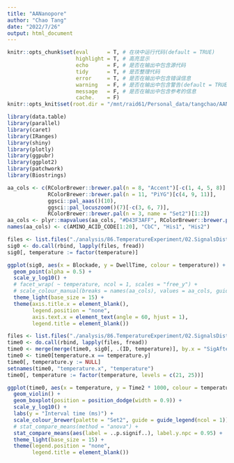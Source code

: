 ```yaml
---
title: "AANanopore"
author: "Chao Tang"
date: "2022/7/26"
output: html_document
---
```


```r
knitr::opts_chunk$set(eval      = T, # 在块中运行代码(default = TRUE)
                      highlight = T, # 高亮显示
                      echo      = F, # 是否在输出中包含源代码
                      tidy      = T, # 是否整理代码
                      error     = T, # 是否在输出中包含错误信息
                      warning   = F, # 是否在输出中包含警告(default = TRUE)
                      message   = F, # 是否在输出中包含参考的信息
                      cache.    = F)
knitr::opts_knit$set(root.dir = "/mnt/raid61/Personal_data/tangchao/AANanopore")
```

```r
library(data.table)
library(parallel)
library(caret)
library(IRanges)
library(shiny)
library(plotly)
library(ggpubr)
library(ggplot2)
library(patchwork)
library(Biostrings)
```

```r
aa_cols <- c(RColorBrewer::brewer.pal(n = 8, "Accent")[-c(1, 4, 5, 8)], 
             RColorBrewer::brewer.pal(n = 11, "PiYG")[c(4, 9, 11)], 
             ggsci::pal_aaas()(10), 
             ggsci::pal_locuszoom()(7)[-c(3, 6, 7)], 
             RColorBrewer::brewer.pal(n = 3, name = "Set2")[1:2])
aa_cols <- plyr::mapvalues(aa_cols, "#D43F3AFF", RColorBrewer::brewer.pal(n = 8, name = "BrBG")[1])
names(aa_cols) <- c(AMINO_ACID_CODE[1:20], "CbC", "His1", "His2")
```

```r
files <- list.files("./analysis/86.TemperatureExperiment/02.SignalsDistance", "select_sigs.txt", recursive = T, full.names = T)
sig0 <- do.call(rbind, lapply(files, fread))
sig0[, temperature := factor(temperature)]
```

```r
ggplot(sig0, aes(x = Blockade, y = DwellTime, colour = temperature)) + 
  geom_point(alpha = 0.5) + 
  scale_y_log10() + 
  # facet_wrap( ~ temperature, ncol = 1, scales = "free_y") +
  # scale_colour_manual(breaks = names(aa_cols), values = aa_cols, guide = "none") + 
  theme_light(base_size = 15) + 
  theme(axis.title.x = element_blank(), 
        legend.position = "none", 
        axis.text.x = element_text(angle = 60, hjust = 1), 
        legend.title = element_blank())
```

```r
files <- list.files("./analysis/86.TemperatureExperiment/02.SignalsDistance", "IntervalTime.txt", recursive = T, full.names = T)
time0 <- do.call(rbind, lapply(files, fread))
time0 <- merge(merge(time0, sig0[, .(ID, temperature)], by.x = "SigAfter", by.y = "ID"), sig0[, .(ID, temperature)], by.x = "SigBefore", by.y = "ID")
time0 <- time0[temperature.x == temperature.y]
time0[, temperature.y := NULL]
setnames(time0, "temperature.x", "temperature")
time0[, temperature := factor(temperature, levels = c(21, 25))]
```

```r
ggplot(time0, aes(x = temperature, y = Time2 * 1000, colour = temperature)) + 
  geom_violin() + 
  geom_boxplot(position = position_dodge(width = 0.9)) + 
  scale_y_log10() + 
  labs(y = "Interval time (ms)") + 
  scale_colour_brewer(palette = "Set2", guide = guide_legend(ncol = 1)) + 
  # stat_compare_means(method = "anova") +
  stat_compare_means(aes(label = ..p.signif..), label.y.npc = 0.95) +
  theme_light(base_size = 15) + 
  theme(legend.position = "none",
        legend.title = element_blank())
```

